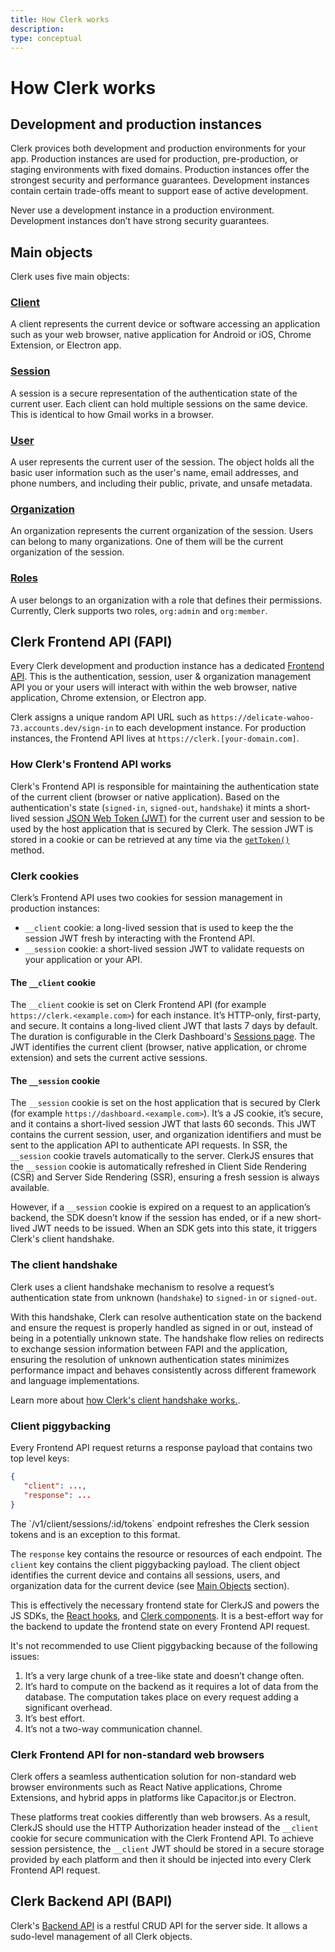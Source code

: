 ```yaml
---
title: How Clerk works
description: 
type: conceptual
---
```


# How Clerk works

## Development and production instances

Clerk provices both development and production environments for your app. Production instances are used for production, pre-production, or staging environments with fixed domains. Production instances offer the strongest security and performance guarantees. Development instances contain certain trade-offs meant to support ease of active development. 

<Callout type="warning">
Never use a development instance in a production environment. Development instances don’t have strong security guarantees.
</Callout>

## Main objects

Clerk uses five main objects:

### [Client](/docs/references/javascript/client#client)

A client represents the current device or software accessing an application such as your web browser, native application for Android or iOS, Chrome Extension, or Electron app.

### [Session](/docs/references/javascript/session)

A session is a secure representation of the authentication state of the current user. Each client can hold multiple sessions on the same device. This is identical to how Gmail works in a browser.

### [User](/docs/users/overview)

A user represents the current user of the session. The object holds all the basic user information such as the user's name, email addresses, and phone numbers, and including their public, private, and unsafe metadata.

### [Organization](/docs/organizations/roles-permissions)

An organization represents the current organization of the session. Users can belong to many organizations. One of them will be the current organization of the session. 

### [Roles](/docs/organizations/roles-permissions)

A user belongs to an organization with a role that defines their permissions. Currently, Clerk supports two roles, `org:admin` and `org:member`.

## Clerk Frontend API (FAPI)

Every Clerk development and production instance has a dedicated [Frontend API](https://clerk.com/docs/reference/frontend-api). This is the authentication, session, user & organization management API you or your users will interact with within the web browser, native application, Chrome extension, or Electron app.

Clerk assigns a unique random API URL such as `https://delicate-wahoo-73.accounts.dev/sign-in` to each development instance. For production instances, the Frontend API lives at `https://clerk.[your-domain.com]`.

### How Clerk's Frontend API works

Clerk's Frontend API is responsible for maintaining the authentication state of the current client (browser or native application). Based on the authentication's state (`signed-in`, `signed-out`, `handshake`) it mints a short-lived session [JSON Web Token (JWT)](/docs/backend-requests/making/jwt-templates) for the current user and session to be used by the host application that is secured by Clerk. The session JWT is stored in a cookie or can be retrieved at any time via the [`getToken()`](/docs/references/javascript/session#get-token) method.

### Clerk cookies

Clerk’s Frontend API uses two cookies for session management in production instances:

* `__client` cookie: a long-lived session that is used to keep the the session JWT fresh by interacting with the Frontend API.
* `__session` cookie: a short-lived session JWT to validate requests on your application or your API. 

#### The `__client` cookie

The `__client` cookie is set on Clerk Frontend API (for example `https://clerk.<example.com>`) for each instance. It’s HTTP-only, first-party, and secure. It contains a long-lived client JWT that lasts 7 days by default. The duration is configurable in the Clerk Dashboard's  [Sessions page](https://dashboard.clerk.com/last-active?path=sessions). The JWT identifies the current client (browser, native application, or chrome extension) and sets the current active sessions.

#### The `__session` cookie

The `__session` cookie is set on the host application that is secured by Clerk (for example `https://dashboard.<example.com>`). It’s a JS cookie, it’s secure, and it contains a short-lived session JWT that lasts 60 seconds. This JWT contains the current session, user, and organization identifiers and must be sent to the application API to authenticate API requests. In SSR, the `__session` cookie travels automatically to the server. ClerkJS ensures that the `__session` cookie is automatically refreshed in Client Side Rendering (CSR) and Server Side Rendering (SSR), ensuring a fresh session is always available.

However, if a `__session` cookie is expired on a request to an application’s backend, the SDK doesn’t know if the session has ended, or if a new short-lived JWT needs to be issued. When an SDK gets into this state, it triggers Clerk's client handshake.

### The client handshake

Clerk uses a client handshake mechanism to resolve a request’s authentication state from unknown (`handshake`) to `signed-in` or `signed-out`. 

With this handshake, Clerk can resolve authentication state on the backend and ensure the request is properly handled as signed in or out, instead of being in a potentially unknown state. The handshake flow relies on redirects to exchange session information between FAPI and the application, ensuring the resolution of unknown authentication states minimizes performance impact and behaves consistently across different framework and language implementations.

Learn more about [how Clerk's client handshake works.](/docs/concepts/client-handshake).

### Client piggybacking

Every Frontend API request returns a response payload that contains two top level keys: 

```json
{
   "client": ...,
   "response": ...
}
```

<Callout type="info">
  The `/v1/client/sessions/:id/tokens` endpoint refreshes the Clerk session tokens and is an exception to this format.
</Callout>


The `response` key contains the resource or resources of each endpoint. The `client` key contains the client piggybacking payload. The client object identifies the current device and contains all sessions, users, and organization data for the current device (see [Main Objects](#main-objects) section). 

This is effectively the necessary frontend state for ClerkJS and powers the JS SDKs, the [React hooks](/docs/references/react/use-user), and [Clerk components](/docs/components/overview). It is a best-effort way for the backend to update the frontend state on every Frontend API request. 

It's not recommended to use Client piggybacking because of the following issues:

1. It’s a very large chunk of a tree-like state and doesn’t change often.
1. It’s hard to compute on the backend as it requires a lot of data from the database. The computation takes place on every request adding a significant overhead.
1. It’s best effort.
1. It’s not a two-way communication channel.

### Clerk Frontend API for non-standard web browsers

Clerk offers a seamless authentication solution for non-standard web browser environments such as React Native applications, Chrome Extensions, and hybrid apps in platforms like Capacitor.js or Electron.

These platforms treat cookies differently than web browsers. As a result, ClerkJS should use the HTTP Authorization header instead of the `__client` cookie for secure communication with the Clerk Frontend API. To achieve session persistence, the `__client` JWT should be stored in a secure storage provided by each platform and then it should be injected into every Clerk Frontend API request. 

## Clerk Backend API (BAPI)

Clerk's [Backend API](https://clerk.com/docs/reference/backend-api) is a restful CRUD API for the server side. It allows a sudo-level management of all Clerk objects.